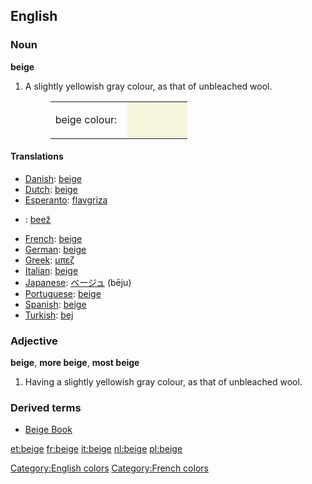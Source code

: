 {{wikipedia}}
==English==
===Noun===
'''beige'''
# A slightly yellowish gray colour, as that of unbleached wool.
#:<table><tr><td>beige colour: &nbsp;</td><td bgcolor="#F5F5DC" width="80">&nbsp; </td></tr></table>

====Translations====
* [[Danish]]: [[beige]]
* [[Dutch]]: [[beige]]
* [[Esperanto]]: [[flavgriza]]
* {{et}}: [[beež]]
* [[French]]: [[beige]]
* [[German]]: [[beige]]
* [[Greek]]: [[μπεζ]]
* [[Italian]]: [[beige]]
* [[Japanese]]: [[ベージュ]] (bēju)
* [[Portuguese]]: [[beige]]
* [[Spanish]]: [[beige]]
* [[Turkish]]: [[bej]]
===Adjective===
'''beige''', '''more beige''', '''most beige'''
# Having a slightly yellowish gray colour, as that of unbleached wool.
===Derived terms===
*[[Beige Book]]

[[Category:English colors]]
[[Category:French colors]]

[[et:beige]]
[[fr:beige]]
[[it:beige]]
[[nl:beige]]
[[pl:beige]]